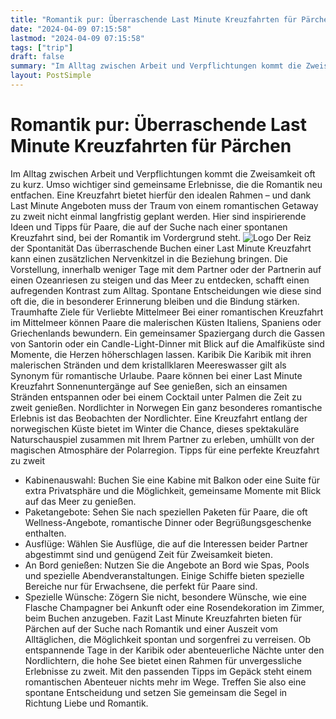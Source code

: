 ```yaml
---
title: "Romantik pur: Überraschende Last Minute Kreuzfahrten für Pärchen"
date: "2024-04-09 07:15:58"
lastmod: "2024-04-09 07:15:58"
tags: ["trip"]
draft: false
summary: "Im Alltag zwischen Arbeit und Verpflichtungen kommt die Zweisamkeit oft zu kurz. Umso wichtiger sind gemeinsame Erlebnisse, die die Romantik neu entfachen. Eine Kreuzfahrt bietet hierfür den idealen Rahmen – und dank Last Minute Angeboten muss der Traum von einem romantischen Getaway zu zweit nicht einmal langfristig geplant werden. Hier sind inspirierende Ideen und Tipps für Paare, die auf der Suche nach einer spontanen Kreuzfahrt sind, bei der Romantik im Vordergrund steht."
layout: PostSimple
---
```

# Romantik pur: Überraschende Last Minute Kreuzfahrten für Pärchen
Im Alltag zwischen Arbeit und Verpflichtungen kommt die Zweisamkeit oft zu kurz. Umso wichtiger sind gemeinsame Erlebnisse, die die Romantik neu entfachen. Eine Kreuzfahrt bietet hierfür den idealen Rahmen – und dank Last Minute Angeboten muss der Traum von einem romantischen Getaway zu zweit nicht einmal langfristig geplant werden. Hier sind inspirierende Ideen und Tipps für Paare, die auf der Suche nach einer spontanen Kreuzfahrt sind, bei der Romantik im Vordergrund steht.
<img alt="Logo" class="lazyImg" data-src="https://cdn.seniorsselection.com/upload-logo/Kreuzfahrt-Cruise-7.webp" src="/statics/image/loading.webp"/>
Der Reiz der Spontanität
Das überraschende Buchen einer Last Minute Kreuzfahrt kann einen zusätzlichen Nervenkitzel in die Beziehung bringen. Die Vorstellung, innerhalb weniger Tage mit dem Partner oder der Partnerin auf einen Ozeanriesen zu steigen und das Meer zu entdecken, schafft einen aufregenden Kontrast zum Alltag. Spontane Entscheidungen wie diese sind oft die, die in besonderer Erinnerung bleiben und die Bindung stärken.
Traumhafte Ziele für Verliebte
Mittelmeer
Bei einer romantischen Kreuzfahrt im Mittelmeer können Paare die malerischen Küsten Italiens, Spaniens oder Griechenlands bewundern. Ein gemeinsamer Spaziergang durch die Gassen von Santorin oder ein Candle-Light-Dinner mit Blick auf die Amalfiküste sind Momente, die Herzen höherschlagen lassen.
Karibik
Die Karibik mit ihren malerischen Stränden und dem kristallklaren Meereswasser gilt als Synonym für romantische Urlaube. Paare können bei einer Last Minute Kreuzfahrt Sonnenuntergänge auf See genießen, sich an einsamen Stränden entspannen oder bei einem Cocktail unter Palmen die Zeit zu zweit genießen.
Nordlichter in Norwegen
Ein ganz besonderes romantische Erlebnis ist das Beobachten der Nordlichter. Eine Kreuzfahrt entlang der norwegischen Küste bietet im Winter die Chance, dieses spektakuläre Naturschauspiel zusammen mit Ihrem Partner zu erleben, umhüllt von der magischen Atmosphäre der Polarregion.
Tipps für eine perfekte Kreuzfahrt zu zweit
- Kabinenauswahl: Buchen Sie eine Kabine mit Balkon oder eine Suite für extra Privatsphäre und die Möglichkeit, gemeinsame Momente mit Blick auf das Meer zu genießen.
- Paketangebote: Sehen Sie nach speziellen Paketen für Paare, die oft Wellness-Angebote, romantische Dinner oder Begrüßungsgeschenke enthalten.
- Ausflüge: Wählen Sie Ausflüge, die auf die Interessen beider Partner abgestimmt sind und genügend Zeit für Zweisamkeit bieten.
- An Bord genießen: Nutzen Sie die Angebote an Bord wie Spas, Pools und spezielle Abendveranstaltungen. Einige Schiffe bieten spezielle Bereiche nur für Erwachsene, die perfekt für Paare sind.
- Spezielle Wünsche: Zögern Sie nicht, besondere Wünsche, wie eine Flasche Champagner bei Ankunft oder eine Rosendekoration im Zimmer, beim Buchen anzugeben.
Fazit
Last Minute Kreuzfahrten bieten für Pärchen auf der Suche nach Romantik und einer Auszeit vom Alltäglichen, die Möglichkeit spontan und sorgenfrei zu verreisen. Ob entspannende Tage in der Karibik oder abenteuerliche Nächte unter den Nordlichtern, die hohe See bietet einen Rahmen für unvergessliche Erlebnisse zu zweit. Mit den passenden Tipps im Gepäck steht einem romantischen Abenteuer nichts mehr im Wege. Treffen Sie also eine spontane Entscheidung und setzen Sie gemeinsam die Segel in Richtung Liebe und Romantik.
        